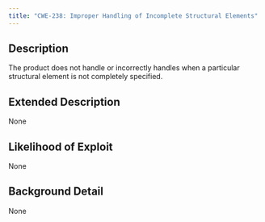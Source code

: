 ```yaml
---
title: "CWE-238: Improper Handling of Incomplete Structural Elements"
---
```


## Description
The product does not handle or incorrectly handles when a particular structural element is not completely specified.

## Extended Description
None

## Likelihood of Exploit
None

## Background Detail
None
        